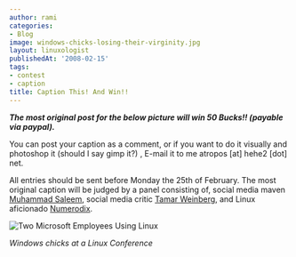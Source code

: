 ```yaml
---
author: rami
categories:
- Blog
image: windows-chicks-losing-their-virginity.jpg
layout: linuxologist
publishedAt: '2008-02-15'
tags:
- contest
- caption
title: Caption This! And Win!!
---
```


_**The most original post for the below picture will win 50 Bucks!! (payable via paypal).**_

You can post your caption as a comment, or if you want to do it visually and photoshop it (should I say gimp it?) , E-mail it to me atropos [at] hehe2 [dot] net.

All entries should be sent before Monday the 25th of February. The most original caption will be judged by a panel consisting of, social media maven [Muhammad Saleem](http://muhammadsaleem.com/), social media critic [Tamar Weinberg](http://www.techipedia.com/), and Linux aficionado [Numerodix](http://www.matusiak.eu/numerodix/blog/).

![Two Microsoft Employees Using Linux](/assets/images/content/blog/windows-chicks-losing-their-virginity.jpg)

_Windows chicks at a Linux Conference_